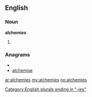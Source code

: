 ==English==

===Noun===
'''alchemies'''

# {{plural of|[[alchemy]]}}

===Anagrams===
* {{alphagram|aceehilms}}
* [[alchemise#English|alchemise]]


[[Category:English plurals ending in "-ies"]]

[[ar:alchemies]]
[[my:alchemies]]
[[no:alchemies]]